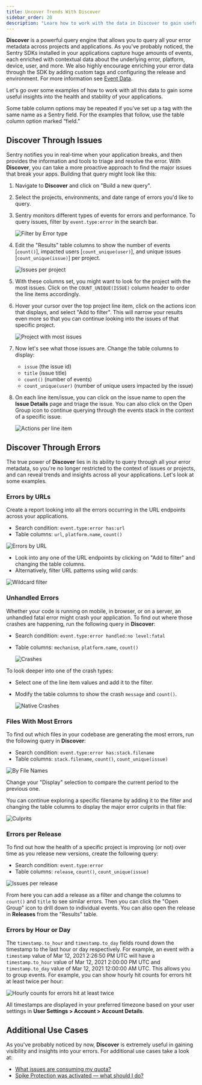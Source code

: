 ```yaml
---
title: Uncover Trends With Discover
sidebar_order: 20
description: "Learn how to work with the data in Discover to gain useful insights into the health and stability of your applications."
---
```


<Include name="feature-available-for-plan-trial-business.mdx" />

**Discover** is a powerful query engine that allows you to query all your error metadata across projects and applications. As you've probably noticed, the Sentry SDKs installed in your applications capture huge amounts of events, each enriched with contextual data about the underlying error, platform, device, user, and more. We also highly encourage enriching your error data through the SDK by adding custom tags and configuring the release and environment. For more information see [Event Data](/product/sentry-basics/enrich-data/).

Let's go over some examples of how to work with all this data to gain some useful insights into the health and stability of your applications.

<Note>

Some table column options may be repeated if you’ve set up a tag with the same name as a Sentry field. For the examples that follow, use the table column option marked “field.”

</Note>

## Discover Through Issues

Sentry notifies you in real-time when your application breaks, and then provides the information and tools to triage and resolve the error. With **Discover**, you can take a more proactive approach to find the major issues that break your apps. Building that query might look like this:

1. Navigate to **Discover** and click on "Build a new query".

2. Select the projects, environments, and date range of errors you'd like to query.

3. Sentry monitors different types of events for errors and performance. To query issues, filter by `event.type:error` in the search bar.

   ![Filter by Error type](./img/004.png)

4. Edit the "Results" table columns to show the number of events [`count()`], impacted users [`count_unique(user)`], and unique issues [`count_unique(issue)`] per project.

   ![Issues per project](./img/001.png)

5. With these columns set, you might want to look for the project with the most issues. Click on the `COUNT_UNIQUE(ISSUE)` column header to order the line items accordingly.

6. Hover your cursor over the top project line item, click on the actions icon that displays, and select "Add to filter". This will narrow your results even more so that you can continue looking into the issues of that specific project.

   ![Project with most issues](./img/002.png)

7. Now let's see what those issues are. Change the table columns to display:

   - `issue` (the issue id)
   - `title` (issue title)
   - `count()` (number of events)
   - `count_unique(user)` (number of unique users impacted by the issue)

8. On each line item/issue, you can click on the issue name to open the **Issue Details** page and triage the issue. You can also click on the Open Group icon to continue querying through the events stack in the context of a specific issue.

   ![Actions per line item](./img/003.png)

## Discover Through Errors

The true power of **Discover** lies in its ability to query through all your error metadata, so you're no longer restricted to the context of issues or projects, and can reveal trends and insights across all your applications. Let's look at some examples.

### Errors by URLs

Create a report looking into all the errors occurring in the URL endpoints across your applications.

- Search condition: `event.type:error has:url`
- Table columns: `url`, `platform.name`, `count()`

![Errors by URL](./img/005.png)

- Look into any one of the URL endpoints by clicking on "Add to filter" and changing the table columns.
- Alternatively, filter URL patterns using wild cards:

![Wildcard filter](./img/009.png)

### Unhandled Errors

Whether your code is running on mobile, in browser, or on a server, an unhandled fatal error might crash your application. To find out where those crashes are happening, run the following query in **Discover**:

- Search condition: `event.type:error handled:no level:fatal`
- Table columns: `mechanism`, `platform.name`, `count()`

  ![Crashes](./img/006.png)

To look deeper into one of the crash types:

- Select one of the line item values and add it to the filter.
- Modify the table columns to show the crash `message` and `count()`.

  ![Native Crashes](./img/007.png)

### Files With Most Errors

To find out which files in your codebase are generating the most errors, run the following query in **Discover**:

- Search condition: `event.type:error has:stack.filename`
- Table columns: `stack.filename`, `count()`, `count_unique(issue)`

![By File Names](./img/010.png)

Change your "Display" selection to compare the current period to the previous one.

You can continue exploring a specific filename by adding it to the filter and changing the table columns to display the major error culprits in that file:

![Culprits](./img/008.png)

### Errors per Release

To find out how the health of a specific project is improving (or not) over time as you release new versions, create the following query:

- Search condition: `event.type:error`
- Table columns: `release`, `count()`, `count_unique(issue)`

![Issues per release](./img/012.png)

From here you can add a release as a filter and change the columns to `count()` and `title` to see similar errors. Then you can click the "Open Group" icon to drill down to individual events. You can also open the release in **Releases** from the "Results" table.

### Errors by Hour or Day

The `timestamp.to_hour` and `timestamp.to_day` fields round down the timestamp to the last hour or day respectively. For example, an event with a `timestamp` value of Mar 12, 2021 2:26:50 PM UTC will have a `timestamp.to_hour` value of Mar 12, 2021 2:00:00 PM UTC and `timestamp.to_day` value of Mar 12, 2021 12:00:00 AM UTC. This allows you to group events. For example, you can show hourly hit counts for errors hit at least twice per hour:

![Hourly counts for errors hit at least twice](./img/014.png)

All timestamps are displayed in your preferred timezone based on your user settings in **User Settings > Account > Account Details**.

## Additional Use Cases

As you've probably noticed by now, **Discover** is extremely useful in gaining visibility and insights into your errors. For additional use cases take a look at:

- [What issues are consuming my quota?](/account/quotas/manage-event-stream-guide/#-what-issues-are-consuming-my-quota)
- [Spike Protection was activated — what should I do?](/account/quotas/manage-event-stream-guide/#-spike-protection-was-activated----what-should-i-do)
